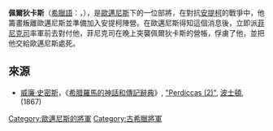 '''佩爾狄卡斯'''（[[希臘語|希臘語]]：{{lang|el|Περδικκας}}，{{bd|??||前321年|catIdx=A}}），是[[歐邁尼斯|歐邁尼斯]]下的一位部將，在對抗[[安提柯一世|安提柯]]的戰爭中，他籌畫叛離歐邁尼斯並準備加入安提柯陣營。在歐邁尼斯得知這個消息後，立即派[[特內多斯島的菲尼克司|菲尼克司]]率軍前去對付他，菲尼克司在晚上突襲佩爾狄卡斯的營帳，俘虜了他，並把他交給歐邁尼斯處死{{r|diod_18.40}}。

==來源==
{{reflist|refs=
<ref name=diod_18.40> [[西西里的狄奧多羅斯|西西里的狄奧多羅斯]], ''Bibliotheca'', xviii. 40</ref>
}}
*[[威廉·史密斯_(辭典編纂者)|威廉·史密斯]]，《[[希腊羅馬的神話和傳記辭典|希腊羅馬的神話和傳記辭典]]》, [https://web.archive.org/web/20070504041944/http://www.ancientlibrary.com/smith-bio/2520.html "Perdiccas (2)"], [[波士頓|波士頓]], (1867)


[[Category:歐邁尼斯的將軍|Category:歐邁尼斯的將軍]]
[[Category:古希臘將軍|Category:古希臘將軍]]